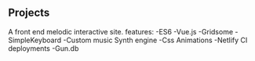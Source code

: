 ## Projects

<ProjectCard title="Tone Poems" link="https://www.behance.net/gallery/58937147/Freiheit" bg="linear-gradient(to right, #D4145A 0%, #FBB03B 100%)">
A front end melodic interactive site.
features:
-ES6
-Vue.js
-Gridsome
-SimpleKeyboard
-Custom music Synth engine
-Css Animations
-Netlify CI deployments
-Gun.db
</ProjectCard>
